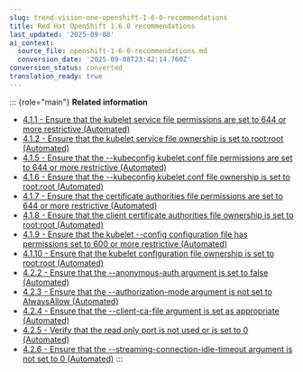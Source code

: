 ```yaml
---
slug: trend-vision-one-openshift-1-6-0-recommendations
title: Red Hat OpenShift 1.6.0 recommendations
last_updated: '2025-09-08'
ai_context:
  source_file: openshift-1-6-0-recommendations.md
  conversion_date: '2025-09-08T23:42:14.760Z'
conversion_status: converted
translation_ready: true
---
```


::: {role="main"}
**Related information**

- [4.1.1 - Ensure that the kubelet service file permissions are set to 644 or more restrictive (Automated)](openshift-411.mdx)
- [4.1.2 - Ensure that the kubelet service file ownership is set to root:root (Automated)](openshift-412.mdx)
- [4.1.5 - Ensure that the --kubeconfig kubelet.conf file permissions are set to 644 or more restrictive (Automated)](openshift-415.mdx)
- [4.1.6 - Ensure that the --kubeconfig kubelet.conf file ownership is set to root:root (Automated)](openshift-416.mdx)
- [4.1.7 - Ensure that the certificate authorities file permissions are set to 644 or more restrictive (Automated)](openshift-417.mdx)
- [4.1.8 - Ensure that the client certificate authorities file ownership is set to root:root (Automated)](openshift-418.mdx)
- [4.1.9 - Ensure that the kubelet --config configuration file has permissions set to 600 or more restrictive (Automated)](openshift-419.mdx)
- [4.1.10 - Ensure that the kubelet configuration file ownership is set to root:root (Automated)](openshift-4110.mdx)
- [4.2.2 - Ensure that the --anonymous-auth argument is set to false (Automated)](openshift-422.mdx)
- [4.2.3 - Ensure that the --authorization-mode argument is not set to AlwaysAllow (Automated)](openshift-423.mdx)
- [4.2.4 - Ensure that the --client-ca-file argument is set as appropriate (Automated)](openshift-424.mdx)
- [4.2.5 - Verify that the read only port is not used or is set to 0 (Automated)](openshift-425.mdx)
- [4.2.6 - Ensure that the --streaming-connection-idle-timeout argument is not set to 0 (Automated)](openshift-426.mdx)
:::
